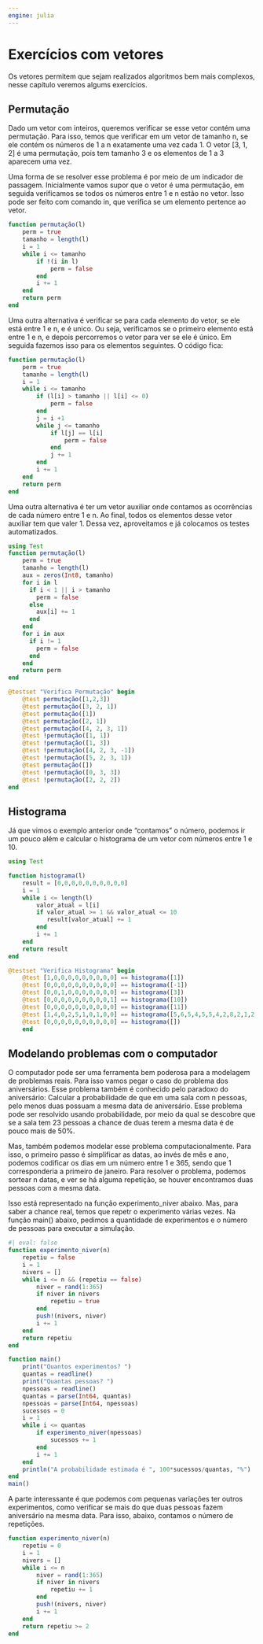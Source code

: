 ```yaml
---
engine: julia
---
```


# Exercícios com vetores  

Os vetores permitem que sejam realizados algoritmos bem mais complexos, nesse capítulo
veremos algums exercícios.

## Permutação

Dado um vetor com inteiros, queremos verificar se esse vetor contém uma permutação.
Para isso, temos que verificar em um vetor de tamanho n, se ele contém os números de
1 a n exatamente uma vez cada 1. O vetor [3, 1, 2] é uma permutação, pois tem tamanho
3 e os elementos de 1 a 3 aparecem uma vez.

Uma forma de se resolver esse problema é por meio de um indicador de passagem. Inicialmente
vamos supor que o vetor é uma permutação, em seguida verificamos se todos os números entre
1 e n estão no vetor. Isso pode ser feito com comando in, que verifica se um elemento pertence
ao vetor.

``` julia
function permutação(l)
    perm = true
    tamanho = length(l)
    i = 1
    while i <= tamanho
        if !(i in l)
            perm = false
        end    
        i += 1
    end
    return perm
end
```


Uma outra alternativa é verificar se para cada elemento do vetor, se ele está entre 1 e n,
e é unico. Ou seja, verificamos se o primeiro elemento está entre 1 e n, e depois percorremos
o vetor para ver se ele é único. Em seguida fazemos isso para os elementos seguintes.
O código fica:

``` julia
function permutação(l)
    perm = true
    tamanho = length(l)
    i = 1
    while i <= tamanho
        if (l[i] > tamanho || l[i] <= 0)
            perm = false
        end
        j = i +1
        while j <= tamanho
            if l[j] == l[i]
                perm = false
            end
            j += 1
        end
        i += 1
    end
    return perm
end
```

Uma outra alternativa é ter um vetor auxiliar onde contamos as ocorrências de cada número entre 1 e n.
Ao final, todos os elementos desse vetor auxiliar tem que valer 1. Dessa vez, aproveitamos e já colocamos
os testes automatizados.


``` julia
using Test
function permutação(l)
    perm = true
    tamanho = length(l)
    aux = zeros(Int8, tamanho)
    for i in l
      if i < 1 || i > tamanho
        perm = false
      else
        aux[i] += 1
      end
    end
    for i in aux
      if i != 1
        perm = false
      end
    end  
    return perm
end

@testset "Verifica Permutação" begin
    @test permutação([1,2,3])
    @test permutação([3, 2, 1])
    @test permutação([1])
    @test permutação([2, 1])
    @test permutação([4, 2, 3, 1])
    @test !permutação([1, 1])
    @test !permutação([1, 3])
    @test !permutação([4, 2, 3, -1])
    @test !permutação([5, 2, 3, 1])
    @test permutação([])
    @test !permutação([0, 3, 3])
    @test !permutação([2, 2, 2])
end
```

## Histograma

Já que vimos o exemplo anterior onde "contamos" o número, podemos ir um pouco além e 
calcular o histograma de um vetor com números entre 1 e 10.

``` julia
using Test

function histograma(l)
    result = [0,0,0,0,0,0,0,0,0,0]
    i = 1
    while i <= length(l)
        valor_atual = l[i]
        if valor_atual >= 1 && valor_atual <= 10
           result[valor_atual] += 1
        end
        i += 1
    end
    return result
end

@testset "Verifica Histograma" begin
    @test [1,0,0,0,0,0,0,0,0,0] == histograma([1])
    @test [0,0,0,0,0,0,0,0,0,0] == histograma([-1])
    @test [0,0,1,0,0,0,0,0,0,0] == histograma([3])
    @test [0,0,0,0,0,0,0,0,0,1] == histograma([10])
    @test [0,0,0,0,0,0,0,0,0,0] == histograma([11])
    @test [1,4,0,2,5,1,0,1,0,0] == histograma([5,6,5,4,5,5,4,2,8,2,1,2,5,2])
    @test [0,0,0,0,0,0,0,0,0,0] == histograma([])
    end

```

## Modelando problemas com o computador

O computador pode ser uma ferramenta bem poderosa para a modelagem de problemas reais.
Para isso vamos pegar o caso do problema dos aniversários. Esse problema também é conhecido
pelo paradoxo do aniversário: Calcular a probabilidade de que em uma sala com n pessoas, 
pelo menos duas possuam a mesma data de aniversário. Esse problema pode ser resolvido usando 
probabilidade, por meio da qual se descobre que se a sala tem 23 pessoas a chance de duas
terem a mesma data é de pouco mais de 50%.

Mas, também podemos modelar esse problema computacionalmente. Para isso, o primeiro passo
é simplificar as datas, ao invés de mês e ano, podemos codificar os dias em um número entre
1 e 365, sendo que 1 corresponderia a primeiro de janeiro. Para resolver o problema, podemos
sortear n datas, e ver se há alguma repetição, se houver encontramos duas pessoas com a mesma
data.

Isso está representado na função experimento_niver abaixo. Mas, para saber a chance real, temos
que repetr o experimento várias vezes. Na função main() abaixo, pedimos a quantidade de experimentos
e o número de pessoas para executar a simulação.


``` julia
#| eval: false
function experimento_niver(n)
    repetiu = false
    i = 1
    nivers = []
    while i <= n && (repetiu == false)
        niver = rand(1:365)
        if niver in nivers
            repetiu = true
        end
        push!(nivers, niver)
        i += 1
    end
    return repetiu
end

function main()
    print("Quantos experimentos? ")
    quantas = readline()
    print("Quantas pessoas? ")
    npessoas = readline()
    quantas = parse(Int64, quantas)
    npessoas = parse(Int64, npessoas)
    sucessos = 0
    i = 1
    while i <= quantas
        if experimento_niver(npessoas)
            sucessos += 1
        end
        i += 1
    end
    println("A probabilidade estimada é ", 100*sucessos/quantas, "%")
end
main()

```

A parte interessante é que podemos com pequenas variações ter outros experimentos, como
verificar se mais do que duas pessoas fazem aniversário na mesma data. Para isso, abaixo,
contamos o número de repetições.


``` julia
function experimento_niver(n)
    repetiu = 0
    i = 1
    nivers = []
    while i <= n
        niver = rand(1:365)
        if niver in nivers
            repetiu += 1
        end
        push!(nivers, niver)
        i += 1
    end
    return repetiu >= 2
end
```
